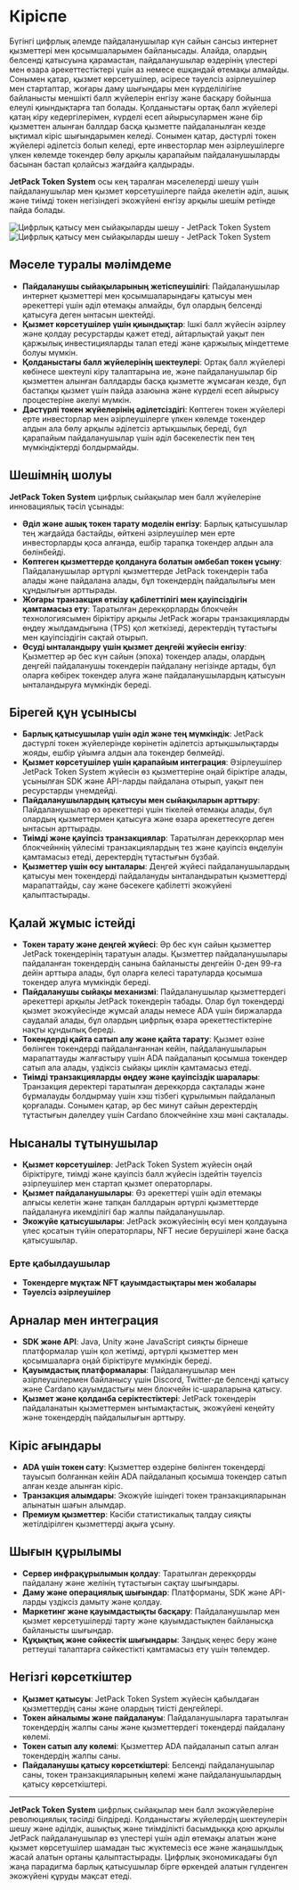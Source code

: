 
# Кіріспе

Бүгінгі цифрлық әлемде пайдаланушылар күн сайын сансыз интернет қызметтері мен қосымшаларымен байланысады. Алайда, олардың белсенді қатысуына қарамастан, пайдаланушылар өздерінің үлестері мен өзара әрекеттестіктері үшін аз немесе ешқандай өтемақы алмайды. Сонымен қатар, қызмет көрсетушілер, әсіресе тәуелсіз әзірлеушілер мен стартаптар, жоғары даму шығындары мен күрделілігіне байланысты меншікті балл жүйелерін енгізу және басқару бойынша елеулі қиындықтарға тап болады. Қолданыстағы ортақ балл жүйелері қатаң кіру кедергілерімен, күрделі есеп айырысулармен және бір қызметтен алынған баллдар басқа қызметте пайдаланылған кезде ықтимал кіріс шығындарымен келеді. Сонымен қатар, дәстүрлі токен жүйелері әділетсіз болып келеді, ерте инвесторлар мен әзірлеушілерге үлкен көлемде токендер бөлу арқылы қарапайым пайдаланушыларды басынан бастап қолайсыз жағдайға қалдырады.

**JetPack Token System** осы кең таралған мәселелерді шешу үшін пайдаланушылар мен қызмет көрсетушілерге пайда әкелетін әділ, ашық және тиімді токен негізіндегі экожүйені енгізу арқылы шешім ретінде пайда болады.

<Image src="/images/en/intro.svg" alt="Цифрлық қатысу мен сыйақыларды шешу - JetPack Token System" width={700} height={534} className="dark:hidden"/>
<Image src="/images/en/intro-dark.svg" alt="Цифрлық қатысу мен сыйақыларды шешу - JetPack Token System" width={700} height={534} className="hidden dark:block"/>

## Мәселе туралы мәлімдеме

- **Пайдаланушы сыйақыларының жетіспеушілігі**: Пайдаланушылар интернет қызметтері мен қосымшаларындағы қатысуы мен әрекеттері үшін әділ өтемақы алмайды, бұл олардың белсенді қатысуға деген ынтасын шектейді.
- **Қызмет көрсетушілер үшін қиындықтар**: Ішкі балл жүйесін әзірлеу және қолдау ресурстарды қажет етеді, айтарлықтай уақыт пен қаржылық инвестицияларды талап етеді және қаржылық міндеттеме болуы мүмкін.
- **Қолданыстағы балл жүйелерінің шектеулері**: Ортақ балл жүйелері көбінесе шектеулі кіру талаптарына ие, және пайдаланушылар бір қызметтен алынған баллдарды басқа қызметте жұмсаған кезде, бұл бастапқы қызмет үшін пайда азаюына және күрделі есеп айырысу процестеріне әкелуі мүмкін.
- **Дәстүрлі токен жүйелерінің әділетсіздігі**: Көптеген токен жүйелері ерте инвесторлар мен әзірлеушілерге үлкен көлемде токендер алдын ала бөлу арқылы әділетсіз артықшылық береді, бұл қарапайым пайдаланушылар үшін әділ бәсекелестік пен тең мүмкіндіктерді болдырмайды.

## Шешімнің шолуы

**JetPack Token System** цифрлық сыйақылар мен балл жүйелеріне инновациялық тәсіл ұсынады:

- **Әділ және ашық токен тарату моделін енгізу**: Барлық қатысушылар тең жағдайда бастайды, өйткені әзірлеушілер мен ерте инвесторларды қоса алғанда, ешбір тарапқа токендер алдын ала бөлінбейді.
- **Көптеген қызметтерде қолдануға болатын әмбебап токен ұсыну**: Пайдаланушылар әртүрлі қызметтерде JetPack токендерін таба алады және пайдалана алады, бұл токендердің пайдалылығы мен құндылығын арттырады.
- **Жоғары транзакция өткізу қабілеттілігі мен қауіпсіздігін қамтамасыз ету**: Таратылған дерекқорларды блокчейн технологиясымен біріктіру арқылы JetPack жоғары транзакцияларды өңдеу жылдамдығына (TPS) қол жеткізеді, деректердің тұтастығы мен қауіпсіздігін сақтай отырып.
- **Өсуді ынталандыру үшін қызмет деңгейі жүйесін енгізу**: Қызметтер әр бес күн сайын (эпоха) токендер алады, олардың деңгейі пайдаланушы токендерін пайдалану негізінде артады, бұл оларға көбірек токендер алуға және пайдаланушылардың қатысуын ынталандыруға мүмкіндік береді.

## Бірегей құн ұсынысы

- **Барлық қатысушылар үшін әділ және тең мүмкіндік**: JetPack дәстүрлі токен жүйелерінде көрінетін әділетсіз артықшылықтарды жояды, ешбір ұйымға алдын ала токендер бөлмейді.
- **Қызмет көрсетушілер үшін қарапайым интеграция**: Әзірлеушілер JetPack Token System жүйесін өз қызметтеріне оңай біріктіре алады, ұсынылған SDK және API-ларды пайдалана отырып, уақыт пен ресурстарды үнемдейді.
- **Пайдаланушылардың қатысуы мен сыйақыларын арттыру**: Пайдаланушылар өз әрекеттері үшін тікелей өтемақы алады, бұл олардың қызметтермен қатысуға және өзара әрекеттесуге деген ынтасын арттырады.
- **Тиімді және қауіпсіз транзакциялар**: Таратылған дерекқорлар мен блокчейннің үйлесімі транзакциялардың тез және қауіпсіз өңделуін қамтамасыз етеді, деректердің тұтастығын бұзбай.
- **Қызметтер үшін өсу ынталары**: Деңгей жүйесі пайдаланушылардың қатысуы мен токендерді пайдалануды ынталандыратын қызметтерді марапаттайды, сау және бәсекеге қабілетті экожүйені қалыптастырады.

## Қалай жұмыс істейді

- **Токен тарату және деңгей жүйесі**: Әр бес күн сайын қызметтер JetPack токендерінің таратуын алады. Қызметтер пайдаланушылары пайдаланған токендердің санына байланысты деңгейін 0-ден 99-ға дейін арттыра алады, бұл оларға келесі таратуларда қосымша токендер алуға мүмкіндік береді.
- **Пайдаланушы сыйақы механизмі**: Пайдаланушылар қызметтердегі әрекеттері арқылы JetPack токендерін табады. Олар бұл токендерді қызмет экожүйесінде жұмсай алады немесе ADA үшін биржаларда саудалай алады, бұл олардың цифрлық өзара әрекеттестіктеріне нақты құндылық береді.
- **Токендерді қайта сатып алу және қайта тарату**: Қызмет өзіне бөлінген токендерді пайдаланғаннан кейін, пайдаланушыларын марапаттауды жалғастыру үшін ADA пайдаланып қосымша токендер сатып ала алады, үздіксіз сыйақы циклін қамтамасыз етеді.
- **Тиімді транзакцияларды өңдеу және қауіпсіздік шаралары**: Транзакция деректері таратылған дерекқорда сақталады және бұрмалауды болдырмау үшін хэш тізбегі құрылымын пайдаланып қорғалады. Сонымен қатар, әр бес минут сайын деректердің тұтастығын дәлелдеу үшін Cardano блокчейніне хэш мәні сақталады.

## Нысаналы тұтынушылар

- **Қызмет көрсетушілер**: JetPack Token System жүйесін оңай біріктіруге, тиімді және қауіпсіз балл жүйесін іздейтін тәуелсіз әзірлеушілер мен стартап қызмет операторлары.
- **Қызмет пайдаланушылары**: Өз әрекеттері үшін әділ өтемақы алғысы келетін және тапқан баллдарын әртүрлі қызметтерде пайдалануға икемділігі бар жалпы пайдаланушылар.
- **Экожүйе қатысушылары**: JetPack экожүйесінің өсуі мен қолдауына үлес қосатын түйін операторлары, NFT несие берушілері және басқа қатысушылар.

### Ерте қабылдаушылар

- **Токендерге мұқтаж NFT қауымдастықтары мен жобалары**
- **Тәуелсіз әзірлеушілер**

## Арналар мен интеграция

- **SDK және API**: Java, Unity және JavaScript сияқты бірнеше платформалар үшін қол жетімді, әртүрлі қызметтер мен қосымшаларға оңай біріктіруге мүмкіндік береді.
- **Қауымдастық платформалары**: Пайдаланушылар мен әзірлеушілермен байланысу үшін Discord, Twitter-де белсенді қатысу және Cardano қауымдастығы мен блокчейн іс-шараларына қатысу.
- **Қызмет және қолданба серіктестіктері**: JetPack токендерін пайдаланатын қызметтермен ынтымақтастық, экожүйені кеңейту және токендердің пайдалылығын арттыру.

## Кіріс ағындары

- **ADA үшін токен сату**: Қызметтер өздеріне бөлінген токендерді тауысып болғаннан кейін ADA пайдаланып қосымша токендер сатып алған кезде алынған кіріс.
- **Транзакция алымдары**: Экожүйе ішіндегі токен транзакцияларынан алынатын шағын алымдар.
- **Премиум қызметтер**: Кәсіби статистикалық талдау сияқты жетілдірілген қызметтерді ақыға ұсыну.

## Шығын құрылымы

- **Сервер инфрақұрылымын қолдау**: Таратылған дерекқорды пайдалану және желінің тұтастығын сақтау шығындары.
- **Даму және операциялық шығындар**: Платформаны, SDK және API-ларды үздіксіз дамыту және қолдау.
- **Маркетинг және қауымдастықты басқару**: Пайдаланушылар мен қызмет көрсетушілерді тарту және қауымдастықпен байланысқа байланысты шығындар.
- **Құқықтық және сәйкестік шығындары**: Заңдық кеңес беру және реттеуші талаптарға сәйкестікті қамтамасыз ету үшін төлемдер.

## Негізгі көрсеткіштер

- **Қызмет қатысуы**: JetPack Token System жүйесін қабылдаған қызметтердің саны және олардың тиісті деңгейлері.
- **Токен айналымы және пайдалануы**: Пайдаланушыларға таратылған токендердің жалпы саны және қызметтердегі токендерді пайдалану көлемі.
- **Токен сатып алу көлемі**: Қызметтер ADA пайдаланып сатып алған токендердің жалпы саны.
- **Пайдаланушы қатысу көрсеткіштері**: Белсенді пайдаланушылар саны, токен транзакцияларының көлемі және пайдаланушылардың қатысу көрсеткіштері.

---

**JetPack Token System** цифрлық сыйақылар мен балл экожүйелеріне революциялық тәсілді білдіреді. Қолданыстағы жүйелердің шектеулерін шешу және әділдік, ашықтық және тиімділікті басымдыққа қою арқылы JetPack пайдаланушылар өз үлестері үшін әділ өтемақы алатын және қызмет көрсетушілер шамадан тыс жүктемесіз өсе және жаңашылдық жасай алатын ортаны қалыптастырады. Цифрлық экономикадағы бұл жаңа парадигма барлық қатысушылар бірге өркендей алатын гүлденген экожүйені құруды мақсат етеді.
